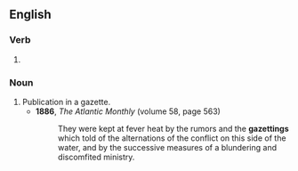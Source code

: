 ==English==

===Verb===
{{head|en|verb form}}

# {{present participle of|en|gazette|nocat=1}}

===Noun===
{{en-noun}}

# Publication in a gazette.
#* '''1886''', ''The Atlantic Monthly'' (volume 58, page 563)
#*: They were kept at fever heat by the rumors and the '''gazettings''' which told of the alternations of the conflict on this side of the water, and by the successive measures of a blundering and discomfited ministry.
